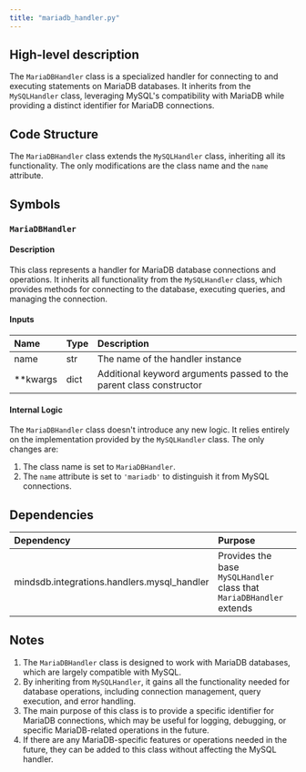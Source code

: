```yaml
---
title: "mariadb_handler.py"
---
```


## High-level description
The `MariaDBHandler` class is a specialized handler for connecting to and executing statements on MariaDB databases. It inherits from the `MySQLHandler` class, leveraging MySQL's compatibility with MariaDB while providing a distinct identifier for MariaDB connections.

## Code Structure
The `MariaDBHandler` class extends the `MySQLHandler` class, inheriting all its functionality. The only modifications are the class name and the `name` attribute.

## Symbols

### `MariaDBHandler`
#### Description
This class represents a handler for MariaDB database connections and operations. It inherits all functionality from the `MySQLHandler` class, which provides methods for connecting to the database, executing queries, and managing the connection.

#### Inputs
| Name | Type | Description |
|:-----|:-----|:------------|
| name | str | The name of the handler instance |
| **kwargs | dict | Additional keyword arguments passed to the parent class constructor |

#### Internal Logic
The `MariaDBHandler` class doesn't introduce any new logic. It relies entirely on the implementation provided by the `MySQLHandler` class. The only changes are:
1. The class name is set to `MariaDBHandler`.
2. The `name` attribute is set to `'mariadb'` to distinguish it from MySQL connections.

## Dependencies
| Dependency | Purpose |
|:-----------|:--------|
| mindsdb.integrations.handlers.mysql_handler | Provides the base `MySQLHandler` class that `MariaDBHandler` extends |

## Notes
1. The `MariaDBHandler` class is designed to work with MariaDB databases, which are largely compatible with MySQL.
2. By inheriting from `MySQLHandler`, it gains all the functionality needed for database operations, including connection management, query execution, and error handling.
3. The main purpose of this class is to provide a specific identifier for MariaDB connections, which may be useful for logging, debugging, or specific MariaDB-related operations in the future.
4. If there are any MariaDB-specific features or operations needed in the future, they can be added to this class without affecting the MySQL handler.